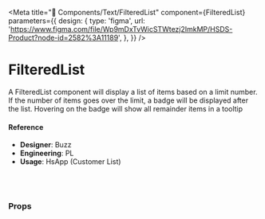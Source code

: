 
<Meta
  title="🧬 Components/Text/FilteredList"
  component={FilteredList}
  parameters={{
    design: {
      type: 'figma',
      url:
        'https://www.figma.com/file/Wp9mDxTvWicSTWtezj2ImkMP/HSDS-Product?node-id=2582%3A11189',
    },
  }}
/>

# FilteredList

A FilteredList component will display a list of items based on a limit number. If the number of items goes over the limit, a badge will be displayed after the list.
Hovering on the badge will show all remainder items in a tooltip

<Preview>
  <Story name="default">
    <FilteredList
      items={[
        'kindalongemail@test.com',
        'abc@abc.com',
        'test@cde.com',
        'anothertest@cde.com',
        'lasttest@cde.com',
      ]}
      limit={number('limit', 2)}
      inline={boolean('inline', false)}
    />
  </Story>
</Preview>

#### Reference

- **Designer**: Buzz
- **Engineering**: PL
- **Usage**: HsApp (Customer List)

<br />
<br />

### Props

<Props of={FilteredList} />
